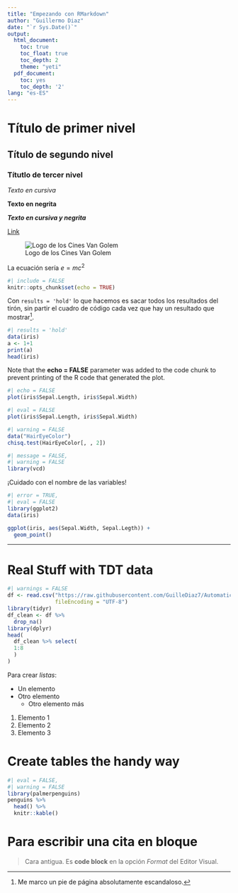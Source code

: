```yaml
---
title: "Empezando con RMarkdown"
author: "Guillermo Diaz"
date: "`r Sys.Date()`"
output:
  html_document:
    toc: true
    toc_float: true
    toc_depth: 2
    theme: "yeti"
  pdf_document:
    toc: yes
    toc_depth: '2'
lang: "es-ES"
---
```


# Título de primer nivel

## Título de segundo nivel

### Títutlo de tercer nivel

*Texto en cursiva*

**Texto en negrita**

***Texto en cursiva y negrita***

[Link](https://github.com/GuilleDiaz7)

![Logo de los Cines Van Golem](figures/van_golem_logo.jpg)

La ecuación sería $e = mc^2$

```r
#| include = FALSE
knitr::opts_chunk$set(echo = TRUE)
```

Con `results = 'hold'` lo que hacemos es sacar todos los resultados del tirón, sin partir el cuadro de código cada vez que hay un resultado que mostrar[^1].

[^1]: Me marco un pie de página absolutamente escandaloso.

```r
#| results = 'hold'
data(iris)
a <- 1+1
print(a)
head(iris)
```

Note that the **echo = FALSE** parameter was added to the code chunk to prevent printing of the R code that generated the plot.

```r
#| echo = FALSE
plot(iris$Sepal.Length, iris$Sepal.Width)

```

```r
#| eval = FALSE
plot(iris$Sepal.Length, iris$Sepal.Width)
```

```r
#| warning = FALSE
data("HairEyeColor")
chisq.test(HairEyeColor[, , 2])
```

```r
#| message = FALSE,
#| warning = FALSE
library(vcd)

```

¡Cuidado con el nombre de las variables!

```r
#| error = TRUE,
#| eval = FALSE
library(ggplot2)
data(iris)

ggplot(iris, aes(Sepal.Width, Sepal.Legth)) +
  geom_point()
```

------------------------------------------------------------------------

# Real Stuff with TDT data

```r
#| warnings = FALSE
df <- read.csv("https://raw.githubusercontent.com/GuilleDiaz7/Automatic-Web-Scraping-of-Spanish-TDT-Films/main/data/pelis_tv_hoy.csv",
               fileEncoding = "UTF-8")
library(tidyr)
df_clean <- df %>% 
  drop_na()
library(dplyr)
head(
  df_clean %>% select(
  1:8
  )
)

```

Para crear *listas*:

-   Un elemento
-   Otro elemento
    -   Otro elemento más

1.  Elemento 1
2.  Elemento 2
3.  Elemento 3

# Create tables the handy way

```r
#| eval = FALSE,
#| warning = FALSE
library(palmerpenguins)
penguins %>% 
  head() %>% 
  knitr::kable()
```

# Para escribir una cita en bloque

> Cara antigua. Es **code block** en la opción *Format* del Editor Visual.
